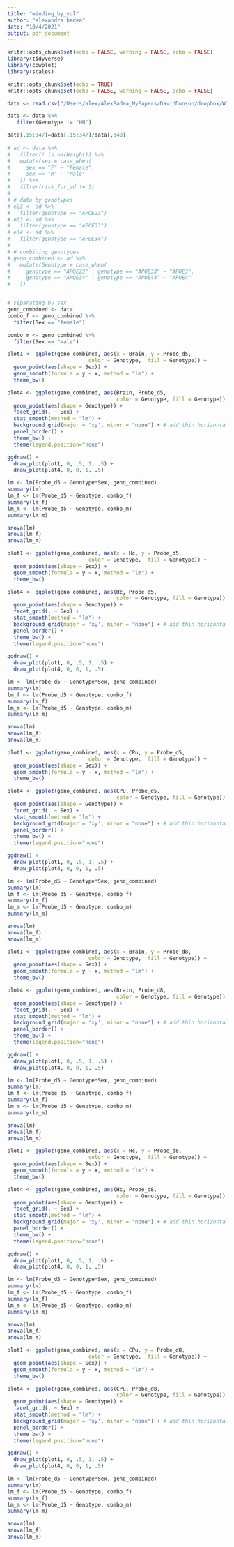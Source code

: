 ```yaml
---
title: "winding_by_vol"
author: "alexandra badea"
date: "10/4/2021"
output: pdf_document
---
```




```r
knitr::opts_chunk$set(echo = FALSE, warning = FALSE, echo = FALSE)
library(tidyverse)
library(cowplot)
library(scales)

knitr::opts_chunk$set(echo = TRUE)
knitr::opts_chunk$set(echo = FALSE, warning = FALSE, echo = FALSE)

data <- read.csv("/Users/alex/AlexBadea_MyPapers/DavidDunson/dropbox/WindingNumber/APOE22APOE33APOE44Young_VOL.csv")

data <- data %>% 
   filter(Genotype != "HN") 

data[,15:347]=data[,15:347]/data[,348]
  
# ad <- data %>% 
#   filter(! is.na(Weight)) %>% 
#   mutate(sex = case_when(
#     sex == "F" ~ "Female",
#     sex == "M" ~ "Male"
#   )) %>% 
#   filter(risk_for_ad != 3)
# 
# # data by genotypes
# e23 <- ad %>% 
#   filter(genotype == "APOE23") 
# e33 <- ad %>% 
#   filter(genotype == "APOE33")
# e34 <- ad %>% 
#   filter(genotype == "APOE34")
# 
# # combining genotypes 
# geno_combined <- ad %>% 
#   mutate(Genotype = case_when(
#     genotype == "APOE23" | genotype == "APOE33" ~ "APOE3",
#     genotype == "APOE34" | genotype == "APOE44" ~ "APOE4"
#   )) 


# separating by sex
geno_combined <- data
combo_f <- geno_combined %>% 
  filter(Sex == "female")

combo_m <- geno_combined %>% 
  filter(Sex == "male")

```


``` r

plot1 <- ggplot(geno_combined, aes(x = Brain, y = Probe_d5,
                          color = Genotype,  fill = Genotype)) + 
  geom_point(aes(shape = Sex)) +
  geom_smooth(formula = y ~ x, method = "lm") +
  theme_bw() 

plot4 <- ggplot(geno_combined, aes(Brain, Probe_d5, 
                                   color = Genotype, fill = Genotype)) + 
  geom_point(aes(shape = Genotype)) + 
  facet_grid(. ~ Sex) + 
  stat_smooth(method = "lm") +
  background_grid(major = 'xy', minor = "none") + # add thin horizontal lines 
  panel_border() + 
  theme_bw() +
  theme(legend.position="none")

ggdraw() + 
  draw_plot(plot1, 0, .5, 1, .5) +
  draw_plot(plot4, 0, 0, 1, .5) 

lm <- lm(Probe_d5 ~ Genotype*Sex, geno_combined)
summary(lm)
lm_f <- lm(Probe_d5 ~ Genotype, combo_f)
summary(lm_f)
lm_m <- lm(Probe_d5 ~ Genotype, combo_m)
summary(lm_m)

anova(lm)
anova(lm_f)
anova(lm_m)

```


``` r

plot1 <- ggplot(geno_combined, aes(x = Hc, y = Probe_d5,
                          color = Genotype,  fill = Genotype)) + 
  geom_point(aes(shape = Sex)) +
  geom_smooth(formula = y ~ x, method = "lm") +
  theme_bw() 

plot4 <- ggplot(geno_combined, aes(Hc, Probe_d5, 
                                   color = Genotype, fill = Genotype)) + 
  geom_point(aes(shape = Genotype)) + 
  facet_grid(. ~ Sex) + 
  stat_smooth(method = "lm") +
  background_grid(major = 'xy', minor = "none") + # add thin horizontal lines 
  panel_border() + 
  theme_bw() +
  theme(legend.position="none")

ggdraw() + 
  draw_plot(plot1, 0, .5, 1, .5) +
  draw_plot(plot4, 0, 0, 1, .5) 

lm <- lm(Probe_d5 ~ Genotype*Sex, geno_combined)
summary(lm)
lm_f <- lm(Probe_d5 ~ Genotype, combo_f)
summary(lm_f)
lm_m <- lm(Probe_d5 ~ Genotype, combo_m)
summary(lm_m)

anova(lm)
anova(lm_f)
anova(lm_m)

```

``` r
plot1 <- ggplot(geno_combined, aes(x = CPu, y = Probe_d5,
                          color = Genotype,  fill = Genotype)) + 
  geom_point(aes(shape = Sex)) +
  geom_smooth(formula = y ~ x, method = "lm") +
  theme_bw() 

plot4 <- ggplot(geno_combined, aes(CPu, Probe_d5, 
                                   color = Genotype, fill = Genotype)) + 
  geom_point(aes(shape = Genotype)) + 
  facet_grid(. ~ Sex) + 
  stat_smooth(method = "lm") +
  background_grid(major = 'xy', minor = "none") + # add thin horizontal lines 
  panel_border() + 
  theme_bw() +
  theme(legend.position="none")

ggdraw() + 
  draw_plot(plot1, 0, .5, 1, .5) +
  draw_plot(plot4, 0, 0, 1, .5) 

lm <- lm(Probe_d5 ~ Genotype*Sex, geno_combined)
summary(lm)
lm_f <- lm(Probe_d5 ~ Genotype, combo_f)
summary(lm_f)
lm_m <- lm(Probe_d5 ~ Genotype, combo_m)
summary(lm_m)

anova(lm)
anova(lm_f)
anova(lm_m)

```


``` r

plot1 <- ggplot(geno_combined, aes(x = Brain, y = Probe_d8,
                          color = Genotype,  fill = Genotype)) + 
  geom_point(aes(shape = Sex)) +
  geom_smooth(formula = y ~ x, method = "lm") +
  theme_bw() 

plot4 <- ggplot(geno_combined, aes(Brain, Probe_d8, 
                                   color = Genotype, fill = Genotype)) + 
  geom_point(aes(shape = Genotype)) + 
  facet_grid(. ~ Sex) + 
  stat_smooth(method = "lm") +
  background_grid(major = 'xy', minor = "none") + # add thin horizontal lines 
  panel_border() + 
  theme_bw() +
  theme(legend.position="none")

ggdraw() + 
  draw_plot(plot1, 0, .5, 1, .5) +
  draw_plot(plot4, 0, 0, 1, .5) 

lm <- lm(Probe_d5 ~ Genotype*Sex, geno_combined)
summary(lm)
lm_f <- lm(Probe_d5 ~ Genotype, combo_f)
summary(lm_f)
lm_m <- lm(Probe_d5 ~ Genotype, combo_m)
summary(lm_m)

anova(lm)
anova(lm_f)
anova(lm_m)

```


``` r

plot1 <- ggplot(geno_combined, aes(x = Hc, y = Probe_d8,
                          color = Genotype,  fill = Genotype)) + 
  geom_point(aes(shape = Sex)) +
  geom_smooth(formula = y ~ x, method = "lm") +
  theme_bw() 

plot4 <- ggplot(geno_combined, aes(Hc, Probe_d8, 
                                   color = Genotype, fill = Genotype)) + 
  geom_point(aes(shape = Genotype)) + 
  facet_grid(. ~ Sex) + 
  stat_smooth(method = "lm") +
  background_grid(major = 'xy', minor = "none") + # add thin horizontal lines 
  panel_border() + 
  theme_bw() +
  theme(legend.position="none")

ggdraw() + 
  draw_plot(plot1, 0, .5, 1, .5) +
  draw_plot(plot4, 0, 0, 1, .5) 

lm <- lm(Probe_d5 ~ Genotype*Sex, geno_combined)
summary(lm)
lm_f <- lm(Probe_d5 ~ Genotype, combo_f)
summary(lm_f)
lm_m <- lm(Probe_d5 ~ Genotype, combo_m)
summary(lm_m)

anova(lm)
anova(lm_f)
anova(lm_m)

```

``` r
plot1 <- ggplot(geno_combined, aes(x = CPu, y = Probe_d8,
                          color = Genotype,  fill = Genotype)) + 
  geom_point(aes(shape = Sex)) +
  geom_smooth(formula = y ~ x, method = "lm") +
  theme_bw() 

plot4 <- ggplot(geno_combined, aes(CPu, Probe_d8, 
                                   color = Genotype, fill = Genotype)) + 
  geom_point(aes(shape = Genotype)) + 
  facet_grid(. ~ Sex) + 
  stat_smooth(method = "lm") +
  background_grid(major = 'xy', minor = "none") + # add thin horizontal lines 
  panel_border() + 
  theme_bw() +
  theme(legend.position="none")

ggdraw() + 
  draw_plot(plot1, 0, .5, 1, .5) +
  draw_plot(plot4, 0, 0, 1, .5) 

lm <- lm(Probe_d5 ~ Genotype*Sex, geno_combined)
summary(lm)
lm_f <- lm(Probe_d5 ~ Genotype, combo_f)
summary(lm_f)
lm_m <- lm(Probe_d5 ~ Genotype, combo_m)
summary(lm_m)

anova(lm)
anova(lm_f)
anova(lm_m)

```